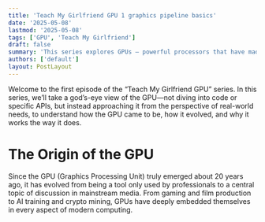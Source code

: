 ```yaml
---
title: 'Teach My Girlfriend GPU 1 graphics pipeline basics'
date: '2025-05-08'
lastmod: '2025-05-08'
tags: ['GPU', 'Teach My Girlfriend']
draft: false
summary: 'This series explores GPUs — powerful processors that have made an impact across many fields. In this first post, we will take a look at the basic graphics pipeline, the foundation of most mainstream GPUs from the 2000s.'
authors: ['default']
layout: PostLayout
---
```


<TOCInline toc={props.toc} />

Welcome to the first episode of the “Teach My Girlfriend GPU” series.
In this series, we’ll take a god’s-eye view of the GPU—not diving into code or specific APIs, but instead approaching it from the perspective of real-world needs, to understand how the GPU came to be, how it evolved, and why it works the way it does.

# The Origin of the GPU

Since the GPU (Graphics Processing Unit) truly emerged about 20 years ago, it has evolved from being a tool only used by professionals to a central topic of discussion in mainstream media. From gaming and film production to AI training and crypto mining, GPUs have deeply embedded themselves in every aspect of modern computing.
